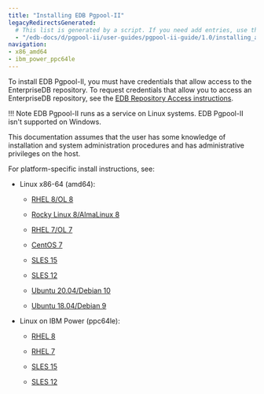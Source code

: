 ```yaml
---
title: "Installing EDB Pgpool-II"
legacyRedirectsGenerated:
  # This list is generated by a script. If you need add entries, use the `legacyRedirects` key.
  - "/edb-docs/d/pgpool-ii/user-guides/pgpool-ii-guide/1.0/installing_and_configuring_the_pgpool-II.html"
navigation:
- x86_amd64
- ibm_power_ppc64le
---
```


To install EDB Pgpool-II, you must have credentials that allow access to the EnterpriseDB repository. To request credentials that allow you to access an EnterpriseDB repository, see the [EDB Repository Access instructions](https://www.enterprisedb.com/repository-access-request).

!!! Note
    EDB Pgpool-II runs as a service on Linux systems. EDB Pgpool-II isn't supported on Windows.

This documentation assumes that the user has some knowledge of installation and system administration procedures and has administrative privileges on the host.

For platform-specific install instructions, see:

- Linux x86-64 (amd64):
  - [RHEL 8/OL 8](x86_amd64/01_pgpool_rhel8_x86)

  - [Rocky Linux 8/AlmaLinux 8](x86_amd64/02_pgpool_other_linux8_x86)
  - [RHEL 7/OL 7](x86_amd64/03_pgpool_rhel7_x86)
  - [CentOS 7](x86_amd64/04_pgpool_centos7_x86)
  - [SLES 15](x86_amd64/05_pgpool_sles15_x86)
  - [SLES 12](x86_amd64/06_pgpool_sles12_x86)
  - [Ubuntu 20.04/Debian 10](x86_amd64/07_pgpool_ubuntu20_deb10_x86)
  - [Ubuntu 18.04/Debian 9](x86_amd64/08_pgpool_ubuntu18_deb9_x86)

- Linux on IBM Power (ppc64le):
  - [RHEL 8](ibm_power_ppc64le/09_pgpool_rhel8_ppcle)

  - [RHEL 7](ibm_power_ppc64le/10_pgpool_rhel7_ppcle)
  - [SLES 15](ibm_power_ppc64le/11_pgpool_sles15_ppcle)
  - [SLES 12](ibm_power_ppc64le/12_pgpool_sles12_ppcle)



